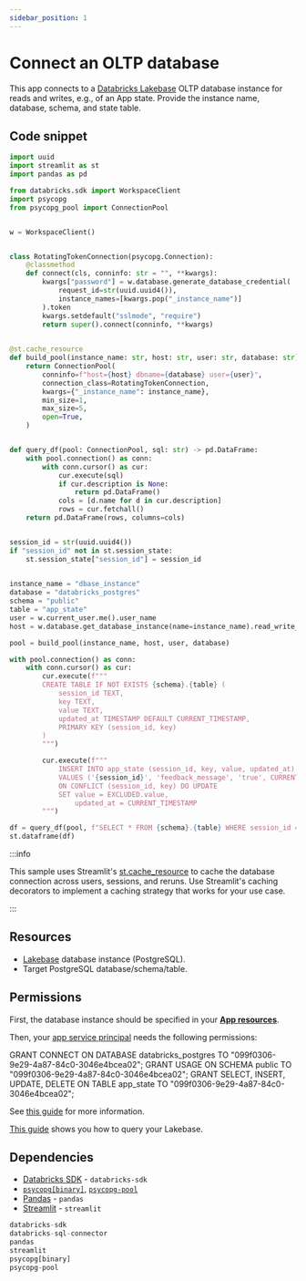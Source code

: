 ```yaml
---
sidebar_position: 1
---
```


# Connect an OLTP database

This app connects to a [Databricks Lakebase](https://docs.databricks.com/aws/en/oltp/) OLTP database instance for reads and writes, e.g., of an App state. Provide the instance name, database, schema, and state table.

## Code snippet

```python title="app.py"
import uuid
import streamlit as st
import pandas as pd

from databricks.sdk import WorkspaceClient
import psycopg
from psycopg_pool import ConnectionPool


w = WorkspaceClient()


class RotatingTokenConnection(psycopg.Connection):
    @classmethod
    def connect(cls, conninfo: str = "", **kwargs):
        kwargs["password"] = w.database.generate_database_credential(
            request_id=str(uuid.uuid4()),
            instance_names=[kwargs.pop("_instance_name")]
        ).token
        kwargs.setdefault("sslmode", "require")
        return super().connect(conninfo, **kwargs)

        
@st.cache_resource
def build_pool(instance_name: str, host: str, user: str, database: str) -> ConnectionPool:
    return ConnectionPool(
        conninfo=f"host={host} dbname={database} user={user}",
        connection_class=RotatingTokenConnection,
        kwargs={"_instance_name": instance_name},
        min_size=1,
        max_size=5,
        open=True,
    )


def query_df(pool: ConnectionPool, sql: str) -> pd.DataFrame:
    with pool.connection() as conn:
        with conn.cursor() as cur:
            cur.execute(sql)
            if cur.description is None:
                return pd.DataFrame()
            cols = [d.name for d in cur.description]
            rows = cur.fetchall()
    return pd.DataFrame(rows, columns=cols)


session_id = str(uuid.uuid4())
if "session_id" not in st.session_state:
    st.session_state["session_id"] = session_id

    
instance_name = "dbase_instance"
database = "databricks_postgres"
schema = "public"
table = "app_state"
user = w.current_user.me().user_name
host = w.database.get_database_instance(name=instance_name).read_write_dns

pool = build_pool(instance_name, host, user, database)

with pool.connection() as conn:
    with conn.cursor() as cur:
        cur.execute(f"""
        CREATE TABLE IF NOT EXISTS {schema}.{table} (
            session_id TEXT,
            key TEXT,
            value TEXT,
            updated_at TIMESTAMP DEFAULT CURRENT_TIMESTAMP,
            PRIMARY KEY (session_id, key)
        )
        """)

        cur.execute(f"""
            INSERT INTO app_state (session_id, key, value, updated_at)
            VALUES ('{session_id}', 'feedback_message', 'true', CURRENT_TIMESTAMP)
            ON CONFLICT (session_id, key) DO UPDATE
            SET value = EXCLUDED.value,
                updated_at = CURRENT_TIMESTAMP
        """)

df = query_df(pool, f"SELECT * FROM {schema}.{table} WHERE session_id = '{session_id}'")
st.dataframe(df)
```

:::info

This sample uses Streamlit's [st.cache_resource](https://docs.streamlit.io/develop/concepts/architecture/caching#stcache_resource) to cache the database connection across users, sessions, and reruns. Use Streamlit's caching decorators to implement a caching strategy that works for your use case.

:::

## Resources

- [Lakebase](https://docs.databricks.com/aws/en/oltp/) database instance (PostgreSQL).
- Target PostgreSQL database/schema/table.

## Permissions

First, the database instance should be specified in your [**App resources**](https://docs.databricks.com/aws/en/dev-tools/databricks-apps/resources).

Then, your [app service principal](https://docs.databricks.com/aws/en/dev-tools/databricks-apps/#how-does-databricks-apps-manage-authorization) needs the following permissions:

GRANT CONNECT ON DATABASE databricks_postgres TO "099f0306-9e29-4a87-84c0-3046e4bcea02";
GRANT USAGE ON SCHEMA public TO "099f0306-9e29-4a87-84c0-3046e4bcea02";
GRANT SELECT, INSERT, UPDATE, DELETE ON TABLE app_state TO "099f0306-9e29-4a87-84c0-3046e4bcea02";

See [this guide](https://docs.databricks.com/aws/en/oltp/pg-roles?language=PostgreSQL#create-postgres-roles-and-grant-privileges-for-databricks-identities) for more information.

[This guide](https://learn.microsoft.com/en-us/azure/databricks/oltp/query/sql-editor#create-a-new-query) shows you how to query your Lakebase.

## Dependencies

- [Databricks SDK](https://pypi.org/project/databricks-sdk/) - `databricks-sdk`
- [`psycopg[binary]`](https://pypi.org/project/psycopg/), [`psycopg-pool`](https://pypi.org/project/psycopg-pool/)
- [Pandas](https://pypi.org/project/pandas/) - `pandas`
- [Streamlit](https://pypi.org/project/streamlit/) - `streamlit`

```python title="requirements.txt"
databricks-sdk
databricks-sql-connector
pandas
streamlit
psycopg[binary]
psycopg-pool
```
